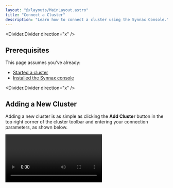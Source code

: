 ```yaml
---
layout: "@/layouts/MainLayout.astro"
title: "Connect a Cluster"
description: "Learn how to connect a cluster using the Synnax Console."
---
```



<Divider.Divider direction="x" />

## Prerequisites

This page assumes you've already:

- [Started a cluster](/reference/cluster/quick-start)
- [Installed the Synnax console](get-started)

<Divider.Divider direction="x" />

## Adding a New Cluster

Adding a new cluster is as simple as clicking the **Add Cluster** button in the
top right corner of the cluster toolbar and entering your connection parameters,
as shown below.

<Video client:only="react" id="console/connect-a-cluster" />

This will add a new cluster to the list and set it as active. The console
continuously monitors the connection to the cluster and displays it in the
bottom right corner of the UI.

### Parameters

<Table
  columns={[
    {
      key: "name",
      name: "Name"
    },
    {
      key: "description",
      name: "Description"
    }
  ]}
  data={[
    {
      name: "Name",
      description: "A human-readable name for the cluster."
    },
    {
      name: "Host",
      description: "The hostname or IP address of the cluster."
    },
    {
      name: "Port",
      description: "The port number of the cluster."
    },
    {
      name: "Username",
      description: "The username to use when connecting to the cluster. If you didn't set a username when starting the cluster, this defaults to 'synnax'."
    },
    {
      name: "Password",
      description: "The password to use when connecting to the cluster. If you didn't set a password when starting the cluster, this defaults to 'seldon'."
    },
    {
      name: "Secure",
      description:
        "A boolean value indicating whether to use TLS when connecting to the cluster. This parameter only works with secure clusters."
    }
  ]}
/>

<Note variant="warning">
The console will not connect to remote clusters (i.e. host is not 'localhost')
started with the `--insecure` flag.
</Note>

{/* Sometimes, loading the screen makes the `--insecure` flag be split into two
lines through the middle. This needs to be changed. */}

### Demo Cluster
Synnax has a demo cluster that can be connected to which always plots some data.
To connect, enter the following parameters:

- __Host__: demo.synnaxlabs.com
- __Port__: 9090
- __Username__: synnax
- __Password__: seldon
- __Secure__: True

<Divider.Divider direction="x" />

## Switching Clusters

If you have multiple clusters, you can switch between them by double clicking on
the cluster you'd like to to connect in the toolbar:

<Video client:only="react" id="console/switch-clusters" />

<Divider.Divider direction="x" />

## Next Steps

You can find a basic overview of the console UI on the [UI overview](ui-overview)
page.
